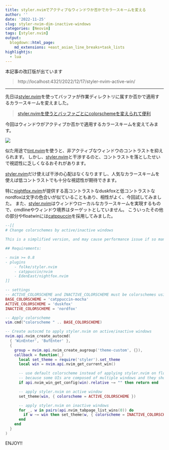 ```yaml
---
title: styler.nvimでアクティブなウィンドウか否かでカラースキームを変える
author: ''
date: '2022-11-25'
slug: styler-nvim-dim-inactive-windows
categories: [Neovim]
tags: [styler.nvim]
output:
  blogdown::html_page:
    md_extensions: +east_asian_line_breaks+task_lists
highlightjs:
  - lua
---
```


本記事の改訂版が出ています

> http://localhost:4321/2022/12/17/styler-nvim-active-win/

-----

先日は[styler.nvim](https://github.com/folke/styler.nvim)を使ってバッファが作業ディレクトリに属すか否かで適用するカラースキームを変えました。

> [styler.nvimを使うとバッファごとにcolorschemeを変えられて便利](https://blog.atusy.net/2022/11/23/styler-nvim/)

今回はウィンドウがアクティブか否かで適用するカラースキームを変えてみます。

![](images/neovim-with-styler-nvim.png)

似た用途で[tint.nvim](https://github.com/levouh/tint.nvim)を使うと、非アクティブなウィンドウのコントラストを抑えられます。
しかし、[styler.nvim](https://github.com/folke/styler.nvim)と干渉するのと、コントラストを落としたせいで視認性に乏しくなるおそれがあります。

[styler.nvim](https://github.com/folke/styler.nvim)だけ使えば干渉の心配はなくなりますし、人気なカラースキームを使えば低コントラストでも十分な視認性が期待できます。

特に[nightfox.nvim](https://github.com/EdenEast/nightfox.nvim)が提供する高コントラストなduskfoxと低コントラストなnordfoxは文字の色合いが似ていることもあり、相性がよく、今回試してみました。
また、[styler.nvim](https://github.com/folke/styler.nvim)はウィンドウローカルなカラースキームを実現するもので、cmdlineやウィンドウ境界はターゲットとしていません。
こういったその他の部分やfloatwinには[catppuccin](https://github.com/catppuccin/nvim)を採用してみました。

``` lua
--[[
# Change colorschemes by active/inactive windows

This is a simplified version, and may cause performance issue if so many windows are open.

## Requirements:

- nvim >= 0.8
- plugins
    - folke/styler.nvim
    - catppuccin/nvim
    - EdenEast/nightfox.nvim
]]

-- settings
-- ACTIVE_COLORSCHEME and INACTIVE_COLORSCHEME must be colorschemes using `nvim_set_hl`
BASE_COLORSCHEME = 'catppuccin-mocha'
ACTIVE_COLORSCHEME = 'duskfox'
INACTIVE_COLORSCHEME = 'nordfox'

-- Apply colorscheme
vim.cmd("colorscheme " .. BASE_COLORSCHEME)

-- Create autocmd to apply styler.nvim on active/inactive windows
nvim.api.nvim_create_autocmd(
  { 'WinEnter', 'BufEnter' },
  {
    group = nvim.api.nvim_create_augroup('theme-custom', {}),
    callback = function(_)
      local set_theme = require('styler').set_theme
      local win = nvim.api.nvim_get_current_win()

      -- use default colorscheme instead of applying styler.nvim on floatwin
      -- because some UIs are composed of multiple windows and they should share the theme
      if api.nvim_win_get_config(win).relative ~= "" then return end

      -- apply styler.nvim on active window
      set_theme(win, { colorscheme = ACTIVE_COLORSCHEME })

      -- apply styler.nvim on inactive windows
      for _, w in pairs(api.nvim_tabpage_list_wins(0)) do
        if w ~= win then set_theme(w, { colorscheme = INACTIVE_COLORSCHEME }) end
      end
    end
  }
)
```

ENJOY!!
